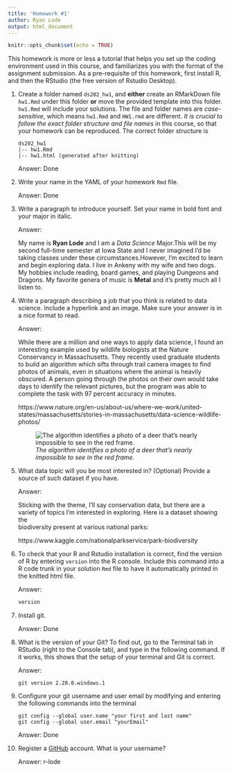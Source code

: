 ```yaml
---
title: 'Homework #1'
author: Ryan Lode
output: html_document
---
```


```r
knitr::opts_chunk$set(echo = TRUE)
```

This homework is more or less a tutorial that helps you set up the coding     environment used in this course, and familiarizes you with the format of the assignment submission. 
As a pre-requisite of this homework, first install R, and then the RStudio (the free version of Rstudio Desktop). 

1. Create a folder named `ds202_hw1`, and **either** create an RMarkDown file `hw1.Rmd` under this folder **or** move the provided template into this folder. `hw1.Rmd` will include your solutions. The file and folder names are *case-sensitive*, which means `hw1.Rmd` and `HW1.rmd` are different. *It is crucial to follow the exact folder structure and file names* in this course, so that your homework can be reproduced. The correct folder structure is

    ```
    ds202_hw1
    |-- hw1.Rmd
    |-- hw1.html (generated after knitting)
    ```
    
    Answer: Done
    
2. Write your name in the YAML of your homework `Rmd` file.

    Answer: Done

3. Write a paragraph to introduce yourself. Set your name in bold font and your major in italic. 

    Answer: 
    
    My name is **Ryan Lode** and I am a *Data Science* Major.This will be my         second full-time semester at Iowa State and I never imagined I'd be taking       classes under these circumstances.However, I'm excited to learn and begin        exploring data. I live in Ankeny with my wife and two dogs. My hobbies           include reading, board games, and playing Dungeons and Dragons. My favorite      genera of music is **Metal** and it's pretty much all I listen to.
  
4. Write a paragraph describing a job that you think is related to data science. Include a hyperlink and an image. Make sure your answer is in a nice format to read. 

    Answer: 
    
    While there are a million and one ways to apply data science, I found an         interesting example used by wildlife biologists at the Nature Conservancy in     Massachusetts. They recently used graduate students to build an algorithm        which sifts through trail camera images to find photos of animals, even in       situations where the animal is heavily obscured. A person going through the      photos on their own would take days to identify the relevant pictures,           but the program was able to complete the task with 97 percent accuracy in        minutes.
    
    https://www.nature.org/en-us/about-us/where-we-work/united-states/massachusetts/stories-in-massachusetts/data-science-wildlife-photos/


     ![*The algorithm identifies a photo of a deer that's nearly impossible to see in the red frame.*](Wildlife-Camera-Artificial-Intelligence.jpg)

5. What data topic will you be most interested in? (Optional) Provide a source of such dataset if you have.

    Answer:
    
    Sticking with the theme, I'll say conservation data, but there are a variety 
    of topics I'm interested in exploring. Here is a dataset showing the      
    biodiversity present at various national parks:
    
    https://www.kaggle.com/nationalparkservice/park-biodiversity
    
    


6. To check that your R and Rstudio installation is correct, find the version of R by entering `version` into the R console. Include this command into a R code trunk in your solution `Rmd` file to have it automatically printed in the knitted html file. 

    Answer:     
 
    ```r
    version
    ```

7. Install git. 

    Answer: Done

8. What is the version of your Git? To find out, go to the Terminal tab in RStudio (right to the Console tab), and type in the following command. If it works, this shows that the setup of your terminal and Git is correct. 

    Answer:

    ```git version 2.28.0.windows.1```
  
9. Configure your git username and user email by modifying and entering the following commands into the terminal

    ```
    git config --global user.name "your first and last name"
    git config --global user.email "yourEmail"
    ```

    Answer: Done
    
10. Register a [GitHub](https://www.github.com) account. What is your username?

    Answer: r-lode
  

